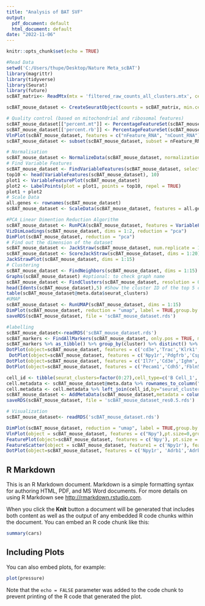 ---
title: "Analysis of BAT SVF"
output:
  pdf_document: default
  html_document: default
date: "2022-11-06"
---

```{r setup, include=FALSE}
knitr::opts_chunk$set(echo = TRUE)
```
```{r}
#Read Data
setwd('C:/Users/thupe/Desktop/Nature Meta_scBAT')
library(magrittr)
library(tidyverse)
library(Seurat)
library(future)
scBAT_matrix<- ReadMtx(mtx = 'filtered_raw_counts_all_clusters.mtx', cells = 'barcodes_filtered_raw_counts_all_clusters.tsv',features = 'genes_filtered_raw_counts_all_clusters.tsv',feature.column = 1)

scBAT_mouse_dataset <- CreateSeuratObject(counts = scBAT_matrix, min.cells = 3, min.features = 200, project = "cellranger")
```


```{r}
# Quality control (based on mitochondrial and ribosomal features)
scBAT_mouse_dataset[["percent.mt"]] <- PercentageFeatureSet(scBAT_mouse_dataset, pattern = "^MT-")
scBAT_mouse_dataset[['percent.rb']] <- PercentageFeatureSet(scBAT_mouse_dataset,pattern = '^RP[SL]')
VlnPlot(scBAT_mouse_dataset, features = c("nFeature_RNA", "nCount_RNA"), ncol = 2)
scBAT_mouse_dataset <- subset(scBAT_mouse_dataset, subset = nFeature_RNA > 200 & nFeature_RNA < 2500 & percent.mt < 5 & percent.rb < 5)

# Normalisation
scBAT_mouse_dataset <- NormalizeData(scBAT_mouse_dataset, normalization.method = "LogNormalize", scale.factor = 10000)
# Find Variable Features
scBAT_mouse_dataset <- FindVariableFeatures(scBAT_mouse_dataset, selection.method = "vst", nfeatures = 2000)
top10 <- head(VariableFeatures(scBAT_mouse_dataset), 10)
plot1 <- VariableFeaturePlot(scBAT_mouse_dataset)
plot2 <- LabelPoints(plot = plot1, points = top10, repel = TRUE)
plot1 + plot2
# Scale Data
all.genes <- rownames(scBAT_mouse_dataset)
scBAT_mouse_dataset <- ScaleData(scBAT_mouse_dataset, features = all.genes)

```


```{r}
#PCA_Linear Dimention Reduction Algorithm
scBAT_mouse_dataset <- RunPCA(scBAT_mouse_dataset, features = VariableFeatures(object = scBAT_mouse_dataset))
VizDimLoadings(scBAT_mouse_dataset, dims = 1:2, reduction = "pca")
DimPlot(scBAT_mouse_dataset, reduction = "pca")
# Find out the dimension of the dataset
scBAT_mouse_dataset <- JackStraw(scBAT_mouse_dataset, num.replicate = 100)
scBAT_mouse_dataset <- ScoreJackStraw(scBAT_mouse_dataset, dims = 1:20)
JackStrawPlot(scBAT_mouse_dataset, dims = 1:15)
# Clustering
scBAT_mouse_dataset <- FindNeighbors(scBAT_mouse_dataset, dims = 1:15)
Graphs(scBAT_mouse_dataset) #optional: to check graph name
scBAT_mouse_dataset <- FindClusters(scBAT_mouse_dataset, resolution = 0.5)
head(Idents(scBAT_mouse_dataset),5) #Show the cluster ID of the top 5 cells
table(scBAT_mouse_dataset@meta.data$seurat_clusters)
#UMAP
scBAT_mouse_dataset <- RunUMAP(scBAT_mouse_dataset, dims = 1:15)
DimPlot(scBAT_mouse_dataset, reduction = "umap", label = TRUE,group.by = "seurat_clusters") + NoLegend()
saveRDS(scBAT_mouse_dataset, file = 'scBAT_mouse_dataset.rds')

#labelling
scBAT_mouse_dataset<-readRDS('scBAT_mouse_dataset.rds')
scBAT_markers <- FindAllMarkers(scBAT_mouse_dataset, only.pos = TRUE, min.pct = 0.25, logfc.threshold = 0.25)
scBAT_markers %>% as_tibble() %>% group_by(cluster) %>% distinct() %>% left_join(.,annotables::grcm38 %>% select(symbol,chr,ensgene,biotype,description),by=c("gene"="symbol")) %>% distinct() %>% write_csv(.,file = "cluster.markers_res0.5.csv")
DotPlot(object=scBAT_mouse_dataset, features = c('cd3e','Trac','Klrk1','Adgre1','Lyz2','H2-Ea','Csf1r'),group.by = "seurat_clusters")
 DotPlot(object=scBAT_mouse_dataset, features = c('Npy1r','Pdgfrb','Cspg4','Des','Rgs5','Acta2','Myh11','Mylk'),group.by = "seurat_clusters")#mural cell markers
DotPlot(object=scBAT_mouse_dataset, features = c('Il7r','Cd3e','Ighm','Klrk1','Fcer1a','Itgam','Itgax','Lyz2','Fcgr4','Adgre1','Csf1r'),group.by = "seurat_clusters")#immune cell markers
DotPlot(object=scBAT_mouse_dataset, features = c('Pecam1','Cdh5','Fbln5','Glul','Rgcc','Lcn2','Kdr','Lyve1'),group.by = "seurat_clusters")#endothelium marker

cell_id <- tibble(seurat_clusters=factor(0:27),cell_type=c('B Cell_1','T Cell_1','B Cell_2','Mural Cell TypeII_1','NK_1','NKT','MonoMF','Capillary Endothelium','B Cell_3','Adipocyte_1','Mesenchymal Progenitor','Artery Endothelium_1','Adipocyte_2','CD20+ T Cell','Neutrophil','Mural Cell TypeI','T Cell_2','Schwann Cell_Nonmyelinated','B Cell_4','T Cell_3','Mast Cell','Mural Cell TypeII_2','Lymphoid Progenitor','Schwann Cell_Myelinated','Artery Endothelium_2','NK_2','Lymphatic Endothelium','NK_3'),cell_type_general=c('B Cell','T Cell','B Cell','Mural Cell TypeII','NK','NKT','MonoMF','Capillary Endothelium','B Cell','Adipocyte','Mesenchymal Progeintor','Artery Endothelium','Adipocyte','Cd20+ T Cell','Neutrophil','Mural Cell TypeI','T Cell','Schwann Cell-Nonmyelinated','B Cell','T Cell','Mast Cell','Mural Cell TypeII','Lymphoid Progenitor','Schwann Cell-Myelinated','Artery Endothelium','NK','Lymphatic Endothelium','NK'))
cell.metadata <- scBAT_mouse_dataset@meta.data %>% rownames_to_column("id")
cell.metadata <- cell.metadata %>% left_join(cell_id,by="seurat_clusters")
scBAT_mouse_dataset <- AddMetaData(scBAT_mouse_dataset,metadata = column_to_rownames(cell.metadata,var = "id"))
saveRDS(scBAT_mouse_dataset, file = 'scBAT_mouse_dataset_res0.5.rds')
```


```{r}
# Visualization
scBAT_mouse_dataset<- readRDS('scBAT_mouse_dataset.rds')

DimPlot(scBAT_mouse_dataset, reduction = "umap", label = TRUE,group.by = "cell_type_general") + NoLegend()
VlnPlot(object = scBAT_mouse_dataset, features = c("Npy"),pt.size=0,group.by = "cell_type_general",same.y.lims = 1)+NoLegend()
FeaturePlot(object=scBAT_mouse_dataset, features = c('Npy'), pt.size = 1,cols = c('gray','blue'))
FeatureScatter(object = scBAT_mouse_dataset, feature1 = c('Npy1r'), feature2 = c('Rgs5'),pt.size = 1,group.by = "cell_type_general" )
DotPlot(object=scBAT_mouse_dataset, features = c('Npy1r', 'Adrb1','Adrb2', 'Adrb3', 'Adra1a', 'Adra1b','Adra2a','Adra2b'),group.by = "cell_type_general")
```


## R Markdown

This is an R Markdown document. Markdown is a simple formatting syntax for authoring HTML, PDF, and MS Word documents. For more details on using R Markdown see <http://rmarkdown.rstudio.com>.

When you click the **Knit** button a document will be generated that includes both content as well as the output of any embedded R code chunks within the document. You can embed an R code chunk like this:

```{r cars}
summary(cars)
```

## Including Plots

You can also embed plots, for example:

```{r pressure, echo=FALSE}
plot(pressure)
```

Note that the `echo = FALSE` parameter was added to the code chunk to prevent printing of the R code that generated the plot.
